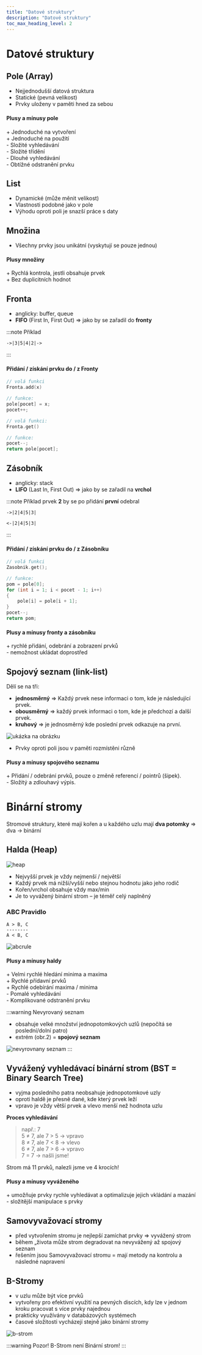 ```yaml
---
title: "Datové struktury"
description: "Datové struktury"
toc_max_heading_level: 2
---
```


# Datové struktury

## Pole (Array)

- Nejjednodušší datová struktura
- Statické (pevná velikost)
- Prvky uloženy v paměti hned za sebou

#### Plusy a mínusy pole

\+ Jednoduché na vytvoření <br/>
\+ Jednoduché na použití <br/>
\- Složité vyhledávání<br/>
\- Složité třídění <br/>
\- Dlouhé vyhledávání <br/>
\- Obtížné odstranění prvku

## List

- Dynamické (může měnit velikost)
- Vlastnosti podobné jako v pole
- Výhodu oproti poli je snazší práce s daty

## Množina

- Všechny prvky jsou unikátní (vyskytují se pouze jednou)

#### Plusy množiny

\+ Rychlá kontrola, jestli obsahuje prvek <br/>
\+ Bez duplicitních hodnot

## Fronta

- anglicky: buffer, queue
- **FIFO** (First In, First Out) => jako by se zařadil do **fronty**

:::note Příklad

```
->|3|5|4|2|->
```

:::

#### Přidání / získání prvku do / z Fronty

```c title="Přidání prvku do fronty"
// volá funkci
Fronta.add(x)

// funkce:
pole[pocet] = x;
pocet++;
```

```c title="Získání prvku z fronty"
// volá funkci:
Fronta.get()

// funkce:
pocet--;
return pole[pocet];
```

## Zásobník

- anglicky: stack
- **LIFO** (Last In, First Out) => jako by se zařadil na **vrchol**

:::note Příklad
prvek **2** by se po přidání **první** odebral

```agl title="Přidání prvků"
->|2|4|5|3|
```

```agl title="Odebrání prvků"
<-|2|4|5|3|
```

:::

#### Přidání / získání prvku do / z Zásobníku

```c title="Získání prvku z fronty"
// volá funkci
Zasobnik.get();

// funkce:
pom = pole[0];
for (int i = 1; i < pocet - 1; i++)
{
    pole[i] = pole[i + 1];
}
pocet--;
return pom;
```

#### Plusy a mínusy fronty a zásobníku

\+ rychlé přidání, odebrání a zobrazení prvků <br/>
\- nemožnost ukládat doprostřed

## Spojový seznam (link-list)

Dělí se na tři:

- **jednosměrný** => Každý prvek nese informaci o tom, kde je následující prvek.
- **obousměrný** => každý prvek informaci o tom, kde je předchozí a další prvek.
- **kruhový** => je jednosměrný kde poslední prvek odkazuje na první.

![ukázka na obrázku](./img-datovestruktury/spojový_seznam.png)

- Prvky oproti poli jsou v paměti rozmístěni různě

#### Plusy a mínusy spojového seznamu

\+ Přidání / odebrání prvků, pouze o změně referencí / pointrů (šipek). <br/>
\- Složitý a zdlouhavý výpis.

# Binární stromy

Stromové struktury, které mají kořen a u každého uzlu mají **dva potomky** => dva -> binární

## Halda (Heap)

![heap](./img-datovestruktury/heap.webp)

- Nejvyšší prvek je vždy nejmenší / největší
- Každý prvek má nižší/vyšší nebo stejnou hodnotu jako jeho rodič
- Kořen/vrchol obsahuje vždy max/min
- Je to vyvážený binární strom – je téměř celý naplněný

### ABC Pravidlo

```
A > B, C
--------
A < B, C
```

![abcrule](./img-datovestruktury/ABCrule.webp)

#### Plusy a mínusy haldy

\+ Velmi rychlé hledání minima a maxima <br/>
\+ Rychlé přídavní prvků <br/>
\+ Rychlé odebírání maxima / minima <br/>
\- Pomalé vyhledávání <br/>
\- Komplikované odstranění prvku

:::warning Nevyrovaný seznam

- obsahuje velké množství jednopotomkových uzlů (nepočítá se poslední/dolní patro)
- extrém (obr.2) = **spojový seznam**

![nevyrovnany seznam](./img-datovestruktury/nevyrovnany_seznam.webp)
:::

## Vyvážený vyhledávací binární strom (BST = Binary Search Tree)

- vyjma posledního patra neobsahuje jednopotomkové uzly
- oproti haldě je přesně dané, kde který prvek leží
- vpravo je vždy větší prvek a vlevo menší než hodnota uzlu

**Proces vyhledávání** <br/>

> např.: 7 <br/>
> 5 ≠ 7, ale 7 > 5 → vpravo <br/>
> 8 ≠ 7, ale 7 < 8 → vlevo <br/>
> 6 ≠ 7, ale 7 > 6 → vpravo <br/>
> 7 = 7 → našli jsme!

Strom má 11 prvků, nalezli jsme ve 4 krocích!

#### Plusy a mínusy vyváženého

\+ umožňuje prvky rychle vyhledávat a optimalizuje jejich vkládání a mazání <br/>
\- složitější manipulace s prvky

## Samovyvažovací stromy

- před vytvořením stromu je nejlepší zamíchat prvky => vyvážený strom
- během „života může strom degradovat na nevyvážený až spojový seznam
- řešením jsou Samovyvažovací stromu = mají metody na kontrolu a následné napravení

## B-Stromy

- v uzlu může být více prvků
- vytvořeny pro efektivní využití na pevných discích, kdy lze v jednom kroku pracovat s více prvky najednou
- prakticky využívány v databázových systémech
- časové složitosti vycházejí stejně jako binární stromy

![b-strom](./img-datovestruktury/b-strom.webp)

:::warning Pozor!
B-Strom není Binární strom!
:::
